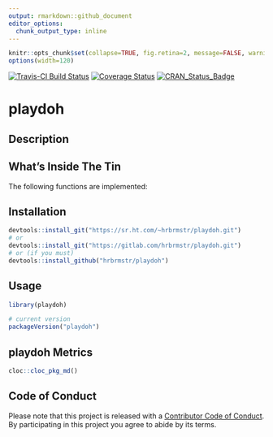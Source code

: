 ```yaml
---
output: rmarkdown::github_document
editor_options: 
  chunk_output_type: inline
---
```

```r
knitr::opts_chunk$set(collapse=TRUE, fig.retina=2, message=FALSE, warning=FALSE)
options(width=120)
```

[![Travis-CI Build Status](https://travis-ci.org/hrbrmstr/playdoh.svg?branch=master)](https://travis-ci.org/hrbrmstr/playdoh) 
[![Coverage Status](https://codecov.io/gh/hrbrmstr/playdoh/branch/master/graph/badge.svg)](https://codecov.io/gh/hrbrmstr/playdoh)
[![CRAN_Status_Badge](http://www.r-pkg.org/badges/version/playdoh)](https://cran.r-project.org/package=playdoh)

# playdoh

## Description

## What's Inside The Tin

The following functions are implemented:

## Installation

```r
devtools::install_git("https://sr.ht.com/~hrbrmstr/playdoh.git")
# or
devtools::install_git("https://gitlab.com/hrbrmstr/playdoh.git")
# or (if you must)
devtools::install_github("hrbrmstr/playdoh")
```

## Usage

```r
library(playdoh)

# current version
packageVersion("playdoh")

```

## playdoh Metrics

```r
cloc::cloc_pkg_md()
```

## Code of Conduct

Please note that this project is released with a [Contributor Code of Conduct](CONDUCT.md). 
By participating in this project you agree to abide by its terms.
